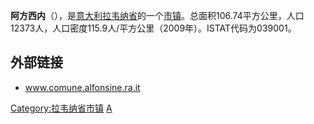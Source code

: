 {{Infobox Italian comune
| name                = 阿方西内
| official_name       = Alfonsine
| native_name         =
| image_skyline       =
| imagesize           =
| image_alt           =
| image_caption       =
| image_shield        =
| shield_alt          =
| image_map           =
| map_alt             =
| map_caption         =
| pushpin_label_position =
| pushpin_map_alt     =
| latd  =  |latm  =   |lats  =  |latNS  = N
| longd =  |longm =  |longs =   |longEW = E
| coordinates_type    = type:city(278)_region:IT
| coordinates_display = title
| coordinates_footnotes =
| region              = [[艾米利亚-罗马涅大区|艾米利亚-罗马涅大区]]
| province            = [[拉韦纳省|拉韦纳省]]
| frazioni            =
| mayor_party         =
| mayor               = 
| area_footnotes      =
| area_total_km2      = 106.74
| population_footnotes =
| population_total    = 12373
| population_as_of    = 2009
| pop_density_footnotes =
| elevation_footnotes =
| elevation_m         = 
| twin1               =
| twin1_country       =
| saint               =
| day                 =
| postal_code         =48011
| area_code           = 
| website             = 
| footnotes           = }}

'''阿方西内'''（{{lang-it|Alfonsine}}），是[[意大利|意大利]][[拉韦纳省|拉韦纳省]]的一个[[市镇_(意大利)|市镇]]。总面积106.74平方公里，人口12373人，人口密度115.9人/平方公里（2009年）。ISTAT代码为039001。

==外部链接==
* [http://www.comune.alfonsine.ra.it www.comune.alfonsine.ra.it] {{Wayback|url=http://www.comune.alfonsine.ra.it/ |date=20021010202212 }}


{{拉韋納省市鎮}}

[[Category:拉韦纳省市镇|Category:拉韦纳省市镇]]
[[Category:拉韦纳省市镇|A]]


{{Italy-geo-stub}}